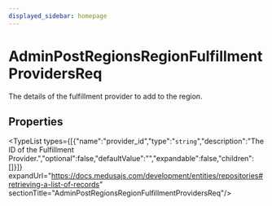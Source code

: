 ```yaml
---
displayed_sidebar: homepage
---
```



# AdminPostRegionsRegionFulfillmentProvidersReq

The details of the fulfillment provider to add to the region.

## Properties

<TypeList types={[{"name":"provider_id","type":"`string`","description":"The ID of the Fulfillment Provider.","optional":false,"defaultValue":"","expandable":false,"children":[]}]} expandUrl="https://docs.medusajs.com/development/entities/repositories#retrieving-a-list-of-records" sectionTitle="AdminPostRegionsRegionFulfillmentProvidersReq"/>
